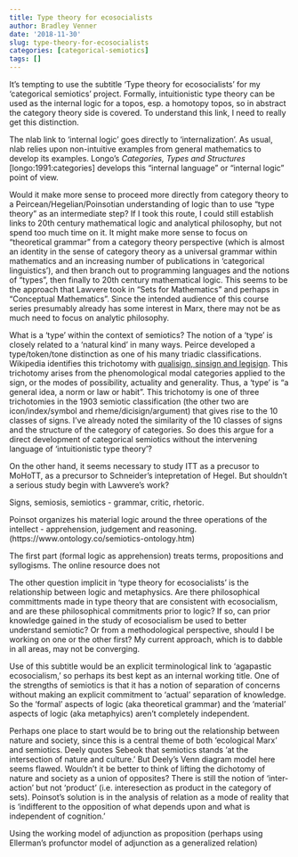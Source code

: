 ```yaml
---
title: Type theory for ecosocialists
author: Bradley Venner
date: '2018-11-30'
slug: type-theory-for-ecosocialists
categories: [categorical-semiotics]
tags: []
---
```


It's tempting to use the subtitle 'Type theory for ecosocialists' for my 'categorical semiotics' project.  Formally, intuitionistic type theory can be used as the internal logic for a topos, esp. a homotopy topos, so in abstract the category theory side is covered. To understand this link, I need to really get this distinction.

The nlab link to 'internal logic' goes directly to 'internalization'.  As usual, nlab relies upon non-intuitive examples from general mathematics to develop its examples.  Longo's *Categories, Types and Structures* [longo:1991:categories] develops this "internal language" or "internal logic" point of view.  

Would it make more sense to proceed more directly from category theory to a Peircean/Hegelian/Poinsotian understanding of logic than to use "type theory" as an intermediate step?  If I took this route, I could still establish links to 20th century mathematical logic and analytical philosophy, but not spend too much time on it.  It might make more sense to focus on "theoretical grammar" from a category theory perspective (which is almost an identity in the sense of category theory as a universal grammar within mathematics and an increasing number of publications in 'categorical linguistics'), and then branch out to programming languages and the notions of "types", then finally to 20th century mathematical logic.  This seems to be the approach that Lawvere took in "Sets for Mathematics" and perhaps in "Conceptual Mathematics".  Since the intended audience of this course series presumably already has some interest in Marx, there may not be as much need to focus on analytic philosophy.

What is a 'type' within the context of semiotics?  The notion of a 'type' is closely related to a 'natural kind' in many ways.   Peirce developed a type/token/tone distinction as one of his many triadic classifications.  Wikipedia identifies this trichotomy with [qualisign, sinsign and legisign](https://en.wikipedia.org/wiki/Semiotic_theory_of_Charles_Sanders_Peirce#I._Qualisign,_sinsign,_legisign).  This trichotomy arises from the phenomological modal categories applied to the sign, or the modes of possibility, actuality and generality. Thus, a 'type' is "a general idea, a norm or law or habit".   This trichotomy is one of three trichotomies in the 1903 semiotic classification (the other two are icon/index/symbol and rheme/dicisign/argument) that gives rise to the 10 classes of signs.  I've already noted the similarity of the 10 classes of signs and the structure of the category of categories.  So does this argue for a direct development of categorical semiotics without the intervening language of 'intuitionistic type theory'?  

On the other hand, it seems necessary to study ITT as a precusor to MoHoTT, as a precursor to Schneider's intepretation of Hegel.  But shouldn't a serious study begin with Lawvere's work?

Signs, semiosis, semiotics - grammar, critic, rhetoric.  

Poinsot organizes his material logic around the three operations of the intellect - apprehension, judgement and reasoning.(https://www.ontology.co/semiotics-ontology.htm)

The first part (formal logic as apprehension) treats terms, propositions and syllogisms.  The online resource does not   

The other question implicit in 'type theory for ecosocialists' is the relationship between logic and metaphysics.  Are there philosophical committments made in type theory that are consistent with ecosocialism, and are these philosophical commitments prior to logic?  If so, can prior knowledge gained in the study of ecosocialism be used to better understand semiotic?  Or from a methodological perspective, should I be working on one or the other first?  My current approach, which is to dabble in all areas, may not be converging.

Use of this subtitle would be an explicit terminological link to 'agapastic ecosocialism,' so perhaps its best kept as an internal working title.  One of the strengths of semiotics is that it has a notion of separation of concerns without making an explicit commitment to 'actual' separation of knowledge.  So the 'formal' aspects of logic (aka theoretical grammar) and the 'material' aspects of logic (aka metaphyics) aren't completely independent.

Perhaps one place to start would be to bring out the relationship between nature and society, since this is a central theme of both 'ecological Marx' and semiotics.  Deely quotes Sebeok that semiotics stands 'at the intersection of nature and culture.'  But Deely's Venn diagram  model here seems flawed.  Wouldn't it be better to think of lifting the dichotomy of nature and society as a union of opposites?  There is still the notion of 'inter-action' but not 'product' (i.e. interesection as product in the category of sets).  Poinsot's solution is in the analysis of relation as a mode of reality that is 'indifferent to the opposition of what depends upon and what is independent of cognition.'  

Using the working model of adjunction as proposition (perhaps using Ellerman's profunctor model of adjunction as a generalized relation)